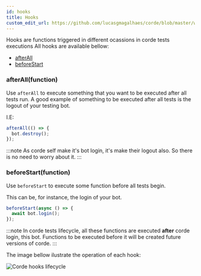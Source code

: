 ```yaml
---
id: hooks
title: Hooks
custom_edit_url: https://github.com/lucasgmagalhaes/corde/blob/master/website/versioned_docs/version-1.0.0/hooks.md
---
```


Hooks are functions triggered in different ocassions in corde tests executions
All hooks are available bellow:

- [afterAll](/docs/hooks#afterAll)
- [beforeStart](/docs/hooks#beforeStart)

### afterAll(function)

Use `afterAll` to execute something that you want to be executed after all tests run.
A good example of something to be executed after all tests is the logout of your testing
bot.

I.E:

```typescript
afterAll(() => {
  bot.destroy();
});
```

:::note
As corde self make it's bot login, it's make their logout also. So there is no need
to worry about it.
:::

### beforeStart(function)

Use `beforeStart` to execute some function before all tests begin.

This can be, for instance, the login of your bot.

```typescript
beforeStart(async () => {
  await bot.login();
});
```

:::note
In corde tests lifecycle, all these functions are executed **after** corde login, this
bot. Functions to be executed before it will be created future versions of corde.
:::

The image bellow ilustrate the operation of each hook:

![Corde hooks lifecycle](/img/corde_hooks_lifecycle.png)
